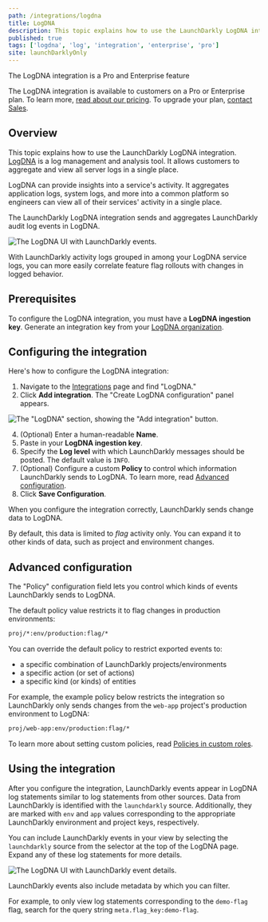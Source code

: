 ```yaml
---
path: /integrations/logdna
title: LogDNA
description: This topic explains how to use the LaunchDarkly LogDNA integration. LogDNA is a log management and analysis tool which allows customers to aggregate and view all server logs in a single place.
published: true
tags: ['logdna', 'log', 'integration', 'enterprise', 'pro']
site: launchDarklyOnly
---
```


<Callout intent="primary">
  <CalloutTitle>The LogDNA integration is a Pro and Enterprise feature</CalloutTitle>
  <CalloutDescription>

The LogDNA integration is available to customers on a Pro or Enterprise plan. To learn more, [read about our pricing](https://launchdarkly.com/pricing/). To upgrade your plan, [contact Sales](https://launchdarkly.com/contact-sales/).

  </CalloutDescription>
</Callout>

## Overview

This topic explains how to use the LaunchDarkly LogDNA integration. [LogDNA](https://www.logdna.com/) is a log management and analysis tool. It allows customers to aggregate and view all server logs in a single place.

LogDNA can provide insights into a service's activity. It aggregates application logs, system logs, and more into a common platform so engineers can view all of their services' activity in a single place.

The LaunchDarkly LogDNA integration sends and aggregates LaunchDarkly audit log events in LogDNA.

![The LogDNA UI with LaunchDarkly events.](logdna-events-no-details.png)

With LaunchDarkly activity logs grouped in among your LogDNA service logs, you can more easily correlate feature flag rollouts with changes in logged behavior.

## Prerequisites

To configure the LogDNA integration, you must have a **LogDNA ingestion key**. Generate an integration key from your [LogDNA organization](https://app.logdna.com/manage/api-keys).

## Configuring the integration

Here's how to configure the LogDNA integration:

1. Navigate to the [Integrations](https://app.launchdarkly.com/default/integrations) page and find "LogDNA."
2. Click **Add integration**. The "Create LogDNA configuration" panel appears.

![The "LogDNA" section, showing the "Add integration" button.](logdna-card.png)

4. (Optional) Enter a human-readable **Name**.
5. Paste in your **LogDNA ingestion key**.
6. Specify the **Log level** with which LaunchDarkly messages should be posted. The default value is `INFO`.
7. (Optional) Configure a custom **Policy** to control which information LaunchDarkly sends to LogDNA. To learn more, read [Advanced configuration](#advanced-configuration).
8. Click **Save Configuration**.

When you configure the integration correctly, LaunchDarkly sends change data to LogDNA.

By default, this data is limited to _flag_ activity only. You can expand it to other kinds of data, such as project and environment changes.

## Advanced configuration

The "Policy" configuration field lets you control which kinds of events LaunchDarkly sends to LogDNA.

The default policy value restricts it to flag changes in production environments:

<CodeSample>
<CSTab label="Policy example">

```txt
proj/*:env/production:flag/*
```

</CSTab>
</CodeSample>

You can override the default policy to restrict exported events to:

- a specific combination of LaunchDarkly projects/environments
- a specific action (or set of actions)
- a specific kind (or kinds) of entities

For example, the example policy below restricts the integration so LaunchDarkly only sends changes from the `web-app` project's production environment to LogDNA:

<CodeSample>
<CSTab label="Policy example">

```txt
proj/web-app:env/production:flag/*
```

</CSTab>
</CodeSample>

To learn more about setting custom policies, read [Policies in custom roles](/home/members/role-policies).

## Using the integration

After you configure the integration, LaunchDarkly events appear in LogDNA log statements similar to log statements from other sources. Data from LaunchDarkly is identified with the `launchdarkly` source. Additionally, they are marked with `env` and `app` values corresponding to the appropriate LaunchDarkly environment and project keys, respectively.

You can include LaunchDarkly events in your view by selecting the `launchdarkly` source from the selector at the top of the LogDNA page. Expand any of these log statements for more details.

![The LogDNA UI with LaunchDarkly event details.](logdna-event-details.png)

LaunchDarkly events also include metadata by which you can filter.

For example, to only view log statements corresponding to the `demo-flag` flag, search for the query string `meta.flag_key:demo-flag`.
